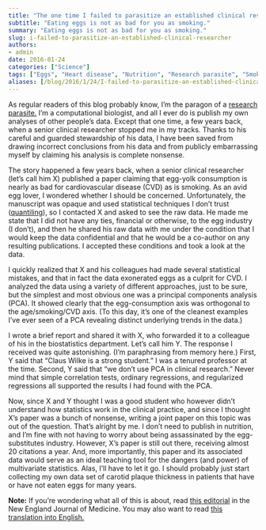 ```yaml
---
title: "The one time I failed to parasitize an established clinical researcher"
subtitle: "Eating eggs is not as bad for you as smoking."
summary: "Eating eggs is not as bad for you as smoking."
slug: i-failed-to-parasitize-an-established-clinical-researcher
authors:
- admin
date: 2016-01-24
categories: ["Science"]
tags: ["Eggs", "Heart disease", "Nutrition", "Research parasite", "Smoking"]
aliases: [/blog/2016/1/24/I-failed-to-parasitize-an-established-clinical-researcher]
---
```

As regular readers of this blog probably know, I'm the paragon of a [research parasite.](https://twitter.com/hashtag/researchparasite) I'm a computational biologist, and all I ever do is publish my own analyses of other people's data. Except that one time, a few years back, when a senior clinical researcher stopped me in my tracks. Thanks to his careful and guarded stewardship of his data, I have been saved from drawing incorrect conclusions from his data and from publicly embarrassing myself by claiming his analysis is complete nonsense.

The story happened a few years back, when a senior clinical researcher (let's call him X) published a paper claiming that egg-yolk consumption is nearly as bad for cardiovascular disease (CVD) as is smoking. As an avid egg lover, I wondered whether I should be concerned. Unfortunately, the manuscript was opaque and used statistical techniques I don’t trust ([quantiling](/blog/2013/8/18/common-errors-in-statistical-analyses)), so I contacted X and asked to see the raw data. He made me state that I did not have any ties, financial or otherwise, to the egg industry (I don’t), and then he shared his raw data with me under the condition that I would keep the data confidential and that he would be a co-author on any resulting publications. I accepted these conditions and took a look at the data.

I quickly realized that X and his colleagues had made several statistical mistakes, and that in fact the data exonerated eggs as a culprit for CVD. I analyzed the data using a variety of different approaches, just to be sure, but the simplest and most obvious one was a principal components analysis (PCA). It showed clearly that the egg-consumption axis was orthogonal to the age/smoking/CVD axis. (To this day, it's one of the cleanest examples I've ever seen of a PCA revealing distinct underlying trends in the data.)

I wrote a brief report and shared it with X, who forwarded it to a colleague of his in the biostatistics department. Let’s call him Y. The response I received was quite astonishing. (I’m paraphrasing from memory here.) First, Y said that “Claus Wilke is a strong student.” I was a tenured professor at the time. Second, Y said that “we don’t use PCA in clinical research.” Never mind that simple correlation tests, ordinary regressions, and regularized regressions all supported the results I had found with the PCA.

Now, since X and Y thought I was a good student who however didn’t understand how statistics work in the clinical practice, and since I thought X’s paper was a bunch of nonsense, writing a joint paper on this topic was out of the question. That’s alright by me. I don’t need to publish in nutrition, and I’m fine with not having to worry about being assassinated by the egg-substitutes industry. However, X’s paper is still out there, receiving almost 20 citations a year. And, more importantly, this paper and its associated data would serve as an ideal teaching tool for the dangers (and power) of multivariate statistics. Alas, I’ll have to let it go. I should probably just start collecting my own data set of carotid plaque thickness in patients that have or have not eaten eggs for many years.

**Note:** If you’re wondering what all of this is about, read [this editorial](http://www.nejm.org/doi/full/10.1056/NEJMe1516564) in the New England Journal of Medicine. You may also want to read [this translation into English.](http://jonathanpeelle.net/blog/2016/1/22/translation-to-plain-english-of-selected-portions-of-longo-and-drazens-editorial-on-data-sharing)
